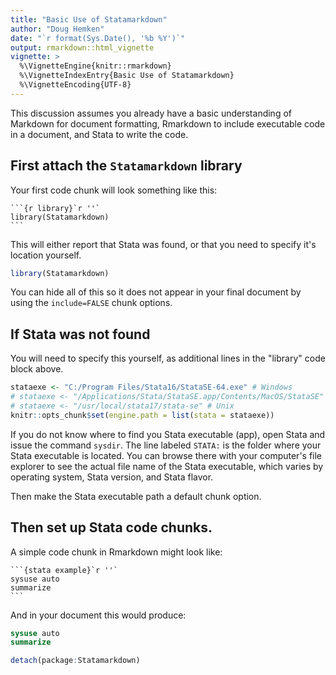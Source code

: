```yaml
---
title: "Basic Use of Statamarkdown"
author: "Doug Hemken"
date: "`r format(Sys.Date(), '%b %Y')`"
output: rmarkdown::html_vignette
vignette: >
  %\VignetteEngine{knitr::rmarkdown}
  %\VignetteIndexEntry{Basic Use of Statamarkdown}
  %\VignetteEncoding{UTF-8}
---
```


This discussion assumes you already have a basic understanding
of Markdown for document formatting, Rmarkdown to include executable
code in a document, and Stata to write the code.

## First attach the `Statamarkdown` library
Your first code chunk will look something like this:

    ```{r library}`r ''`
    library(Statamarkdown)
    ```
    
This will either report that Stata was found, or
that you need to specify it\'s location yourself.
```r
library(Statamarkdown)
```

You can hide all of this so it does not appear in your
final document by using the `include=FALSE`
chunk options.

## If Stata was not found
You will need to specify this yourself, as additional lines in
the \"library\" code block above.
```r
stataexe <- "C:/Program Files/Stata16/StataSE-64.exe" # Windows
# stataexe <- "/Applications/Stata/StataSE.app/Contents/MacOS/StataSE" # Mac OS
# stataexe <- "/usr/local/stata17/stata-se" # Unix
knitr::opts_chunk$set(engine.path = list(stata = stataexe))
```

If you do not know where to find you Stata executable (app),
open Stata and issue the command `sysdir`.  The line labeled 
`STATA: ` is the folder where your Stata executable is located. 
You can browse there with your computer\'s file explorer to 
see the actual file name of the Stata executable, which varies
by operating system, Stata version, and Stata flavor.

Then make the Stata executable
path a default chunk option.

## Then set up Stata code chunks.
A simple code chunk in Rmarkdown might look like:

    ```{stata example}`r ''`
    sysuse auto
    summarize
    ```

And in your document this would produce:
```stata
sysuse auto
summarize
```

```r
detach(package:Statamarkdown)
```
